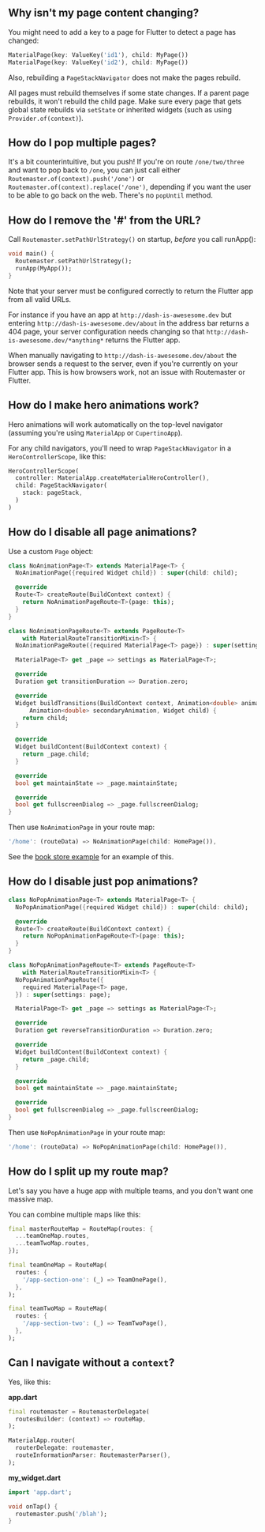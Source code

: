 ## Why isn't my page content changing?

You might need to add a key to a page for Flutter to detect a page has changed:

```dart
MaterialPage(key: ValueKey('id1'), child: MyPage())
MaterialPage(key: ValueKey('id2'), child: MyPage())
```

Also, rebuilding a `PageStackNavigator` does not make the pages rebuild.

All pages must rebuild themselves if some state changes. If a parent page rebuilds, it won't rebuild the child page. Make sure every page that gets global state rebuilds via `setState` or inherited widgets (such as using `Provider.of(context)`).

## How do I pop multiple pages?

It's a bit counterintuitive, but you push! If you're on route `/one/two/three` and want to pop back to `/one`, you can just call either `Routemaster.of(context).push('/one')` or `Routemaster.of(context).replace('/one')`, depending if you want the user to be able to go back on the web. There's no `popUntil` method.

## How do I remove the '#' from the URL?

Call `Routemaster.setPathUrlStrategy()` on startup, _before_ you call runApp():

```dart
void main() {
  Routemaster.setPathUrlStrategy();
  runApp(MyApp());
}
```

Note that your server must be configured correctly to return the Flutter app from all valid URLs.

For instance if you have an app at `http://dash-is-awesesome.dev` but entering `http://dash-is-awesesome.dev/about` in the address bar returns a 404 page, your server configuration needs changing so that `http://dash-is-awesesome.dev/*anything*` returns the Flutter app.

When manually navigating to `http://dash-is-awesesome.dev/about` the browser sends a request to the server, even if you're currently on your Flutter app. This is how browsers work, not an issue with Routemaster or Flutter.

## How do I make hero animations work?

Hero animations will work automatically on the top-level navigator (assuming you're using `MaterialApp` or `CupertinoApp`).

For any child navigators, you'll need to wrap `PageStackNavigator` in a `HeroControllerScope`, like this:

```dart
HeroControllerScope(
  controller: MaterialApp.createMaterialHeroController(),
  child: PageStackNavigator(
    stack: pageStack,
  )
)
```

## How do I disable all page animations?

Use a custom `Page` object:

```dart
class NoAnimationPage<T> extends MaterialPage<T> {
  NoAnimationPage({required Widget child}) : super(child: child);

  @override
  Route<T> createRoute(BuildContext context) {
    return NoAnimationPageRoute<T>(page: this);
  }
}

class NoAnimationPageRoute<T> extends PageRoute<T>
    with MaterialRouteTransitionMixin<T> {
  NoAnimationPageRoute({required MaterialPage<T> page}) : super(settings: page);

  MaterialPage<T> get _page => settings as MaterialPage<T>;

  @override
  Duration get transitionDuration => Duration.zero;

  @override
  Widget buildTransitions(BuildContext context, Animation<double> animation,
      Animation<double> secondaryAnimation, Widget child) {
    return child;
  }

  @override
  Widget buildContent(BuildContext context) {
    return _page.child;
  }

  @override
  bool get maintainState => _page.maintainState;

  @override
  bool get fullscreenDialog => _page.fullscreenDialog;
}
```

Then use `NoAnimationPage` in your route map:

```dart
'/home': (routeData) => NoAnimationPage(child: HomePage()),
```

See the [book store example](https://github.com/tomgilder/routemaster/blob/main/example/book_store/lib/main.dart) for an example of this.

## How do I disable just pop animations?

```dart
class NoPopAnimationPage<T> extends MaterialPage<T> {
  NoPopAnimationPage({required Widget child}) : super(child: child);

  @override
  Route<T> createRoute(BuildContext context) {
    return NoPopAnimationPageRoute<T>(page: this);
  }
}

class NoPopAnimationPageRoute<T> extends PageRoute<T>
    with MaterialRouteTransitionMixin<T> {
  NoPopAnimationPageRoute({
    required MaterialPage<T> page,
  }) : super(settings: page);

  MaterialPage<T> get _page => settings as MaterialPage<T>;

  @override
  Duration get reverseTransitionDuration => Duration.zero;

  @override
  Widget buildContent(BuildContext context) {
    return _page.child;
  }

  @override
  bool get maintainState => _page.maintainState;

  @override
  bool get fullscreenDialog => _page.fullscreenDialog;
}
```

Then use `NoPopAnimationPage` in your route map:

```dart
'/home': (routeData) => NoPopAnimationPage(child: HomePage()),
```

## How do I split up my route map?

Let's say you have a huge app with multiple teams, and you don't want one massive map.

You can combine multiple maps like this:

```dart
final masterRouteMap = RouteMap(routes: {
  ...teamOneMap.routes,
  ...teamTwoMap.routes,
});

final teamOneMap = RouteMap(
  routes: {
    '/app-section-one': (_) => TeamOnePage(),
  },
);

final teamTwoMap = RouteMap(
  routes: {
    '/app-section-two': (_) => TeamTwoPage(),
  },
);
```

## Can I navigate without a `context`?

Yes, like this:

**app.dart**
```dart
final routemaster = RoutemasterDelegate(
  routesBuilder: (context) => routeMap,
);

MaterialApp.router(
  routerDelegate: routemaster,
  routeInformationParser: RoutemasterParser(),
);
```

**my_widget.dart**
```dart
import 'app.dart';

void onTap() {
  routemaster.push('/blah');
}
```